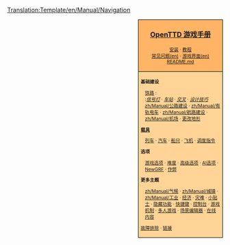 <noinclude>[[Translation:Template/en/Manual/Navigation]]</noinclude>
<div style="float:right; padding-left:12px; background:#ffffff;">
<div style="border:1px solid #000000; background:#ffb466; padding:5px; -moz-border-radius-topleft:5px; -moz-border-radius-topright:5px; font-size: 12pt;">
<center><strong><font size="3">[[zh/Manual/Main Page|OpenTTD 游戏手册]]</font></strong></center>
<div style="font-size: 8pt; text-align: center;">
[[zh/Manual/安装|安装]] &middot; 
[[zh/Manual/Tutorial/教程|教程]]<br />
[[en/Archive/Community/FAQ|常见问题(en)]] &middot; 
[[en/Manual/Game interface|游戏界面(en)]]<br />
[https://github.com/OpenTTD/OpenTTD/blob/master/README.md README.md]
</div>
</div>
<div style="border:1px solid black; border-top-width: 0px; background:#ffd496; padding:5px; -moz-border-radius-bottomleft:5px; -moz-border-radius-bottomright:8px; font-size: 8pt;">

<div style="width: 186px">
'''基础建设'''
<div style="margin-left:10px;">
[[zh/Manual/铁路建设|铁路]] : <br />
:''[[zh/Manual/信号灯|信号灯]]'' &middot; ''[[zh/Manual/铁路车站|车站]]'' &middot; ''[[zh/Manual/交叉点|交叉]]'' &middot; ''[[zh/Manual/铁路设计|设计技巧]]'' 
[[zh/Manual/公路建设]] &middot; [[zh/Manual/有轨电车]] &middot; [[zh/Manual/航路建设]] &middot; [[zh/Manual/机场]] &middot; [[zh/Manual/教程/景观改造|更改地形]]
</div>
</div>

<div style="width: 186px">
'''[[zh/Manual/载具|载具]]'''
<div style="margin-left:10px;">
[[zh/Manual/列车|列车]] &middot; [[zh/Manual/汽车|汽车]] &middot; [[zh/Manual/船只|船只]] &middot;
[[zh/Manual/飞机|飞机]] &middot; [[zh/Manual/教程/调度任务|调度指令]]
</div>
</div>

<div style="width: 186px">
'''选项'''
<div style="margin-left:10px;">
[[zh/Manual/游戏选项窗口|游戏选项]] &middot; [[zh/Manual/难度|难度]] &middot; [[zh/Manual/高级选项|高级选项]] &middot; [[zh/Manual/AI选项|AI选项]] &middot;
[[zh/Manual/NewGRF|NewGRF]] &middot; [[zh/Manual/作弊|作弊]]
</div>
</div>

<div style="width: 186px">
'''更多主题'''<br />
<div style="margin-left:10px;">
[[zh/Manual/气候]] &middot; [[zh/Manual/城镇]] &middot; [[zh/Manual/工业]] &middot; [[zh/Manual/经济|经济]] &middot;
[[zh/Manual/灾难|灾难]] &middot; [[zh/Manual/小贴士|小贴士]] &middot;
[[zh/Manual/隐藏功能|隐藏功能]] &middot; [[zh/Manual/快捷键|快捷键]] &middot;
[[zh/Manual/控制台|控制台]] &middot; [[zh/Manual/游戏机制|游戏机制]] &middot;
[[zh/Manual/多人游戏|多人游戏]] &middot; [[zh/Manual/场景编辑器|场景编辑器]] &middot;
[[zh/Manual/在线内容|在线内容]]
</div>
</div>

[[zh/Archive/Manual/故障排除|故障排除]] &middot; [[zh/Archive/Lists/链接|链接]]
</div>
</div>
<includeonly>[[Category:zh/Manual/游戏手册|{{PAGENAME}}]]</includeonly>